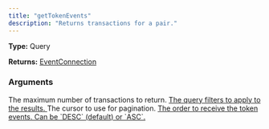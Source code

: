 ```yaml
---
title: "getTokenEvents"
description: "Returns transactions for a pair."
---
```



**Type:** Query

**Returns:** [EventConnection](/api-reference/types/eventconnection)

### Arguments

<ResponseField name="limit" type="Int">
  The maximum number of transactions to return.
</ResponseField>

<a href="/api-reference/types/eventsqueryinput">
  <ResponseField name="query" type="EventsQueryInput!" required>
    The query filters to apply to the results.
  </ResponseField>
</a>

<ResponseField name="cursor" type="String">
  The cursor to use for pagination.
</ResponseField>

<a href="/api-reference/types/rankingdirection">
  <ResponseField name="direction" type="RankingDirection">
    The order to receive the token events. Can be `DESC` (default) or `ASC`.
  </ResponseField>
</a>

<div className="w-full h-[400px]">
  <EmbedFrame query={`query MyQuery($cursor: String) {
      getTokenEvents(
        query: {
          address: "0xbb4cdb9cbd36b01bd1cbaebf2de08d9173bc095c"
          networkId: 56
        }
        cursor: $cursor
      ) {
        cursor
        items {
          id
          token0Address
          token1Address
          token0SwapValueUsd
          token1SwapValueUsd
          transactionHash
        }
      }
    }
  `} />
</div>

